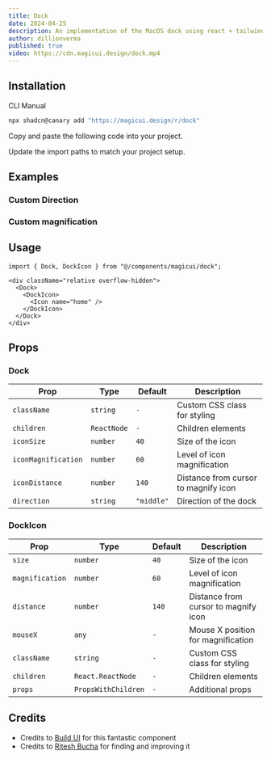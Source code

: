 ```yaml
---
title: Dock
date: 2024-04-25
description: An implementation of the MacOS dock using react + tailwindcss + framer motion
author: dillionverma
published: true
video: https://cdn.magicui.design/dock.mp4
---
```


<ComponentPreview name="dock-demo" />

## Installation

<Tabs defaultValue="cli">

<TabsList>
  <TabsTrigger value="cli">CLI</TabsTrigger>
  <TabsTrigger value="manual">Manual</TabsTrigger>
</TabsList>
<TabsContent value="cli">

```bash
npx shadcn@canary add "https://magicui.design/r/dock"
```

</TabsContent>

<TabsContent value="manual">

<Steps>

<Step>Copy and paste the following code into your project.</Step>

<ComponentSource name="dock" />

<Step>Update the import paths to match your project setup.</Step>

</Steps>

</TabsContent>

</Tabs>

## Examples

### Custom Direction

<ComponentPreview name="dock-demo-2" />

### Custom magnification

<ComponentPreview name="dock-demo-3" />

## Usage

```tsx
import { Dock, DockIcon } from "@/components/magicui/dock";
```

```tsx
<div className="relative overflow-hidden">
  <Dock>
    <DockIcon>
      <Icon name="home" />
    </DockIcon>
  </Dock>
</div>
```

## Props

### Dock

| Prop                | Type        | Default    | Description                          |
| ------------------- | ----------- | ---------- | ------------------------------------ |
| `className`         | `string`    | `-`        | Custom CSS class for styling         |
| `children`          | `ReactNode` | `-`        | Children elements                    |
| `iconSize`          | `number`    | `40`       | Size of the icon                     |
| `iconMagnification` | `number`    | `60`       | Level of icon magnification          |
| `iconDistance`      | `number`    | `140`      | Distance from cursor to magnify icon |
| `direction`         | `string`    | `"middle"` | Direction of the dock                |

### DockIcon

| Prop            | Type                | Default | Description                          |
| --------------- | ------------------- | ------- | ------------------------------------ |
| `size`          | `number`            | `40`    | Size of the icon                     |
| `magnification` | `number`            | `60`    | Level of icon magnification          |
| `distance`      | `number`            | `140`   | Distance from cursor to magnify icon |
| `mouseX`        | `any`               | `-`     | Mouse X position for magnification   |
| `className`     | `string`            | `-`     | Custom CSS class for styling         |
| `children`      | `React.ReactNode`   | `-`     | Children elements                    |
| `props`         | `PropsWithChildren` | `-`     | Additional props                     |

## Credits

- Credits to [Build UI](https://buildui.com/recipes/magnified-dock) for this fantastic component
- Credits to [Ritesh Bucha](https://twitter.com/bucha_ritesh) for finding and improving it
